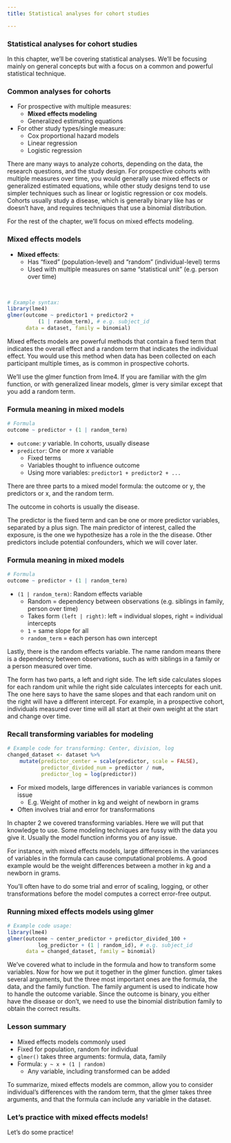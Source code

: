 ```yaml
---
title: Statistical analyses for cohort studies

---
```


### Statistical analyses for cohort studies

In this chapter, we'll be covering statistical analyses. We'll be focusing mainly on general concepts but with a focus on a common and powerful statistical technique.

### Common analyses for cohorts

- For prospective with multiple measures: 
    - **Mixed effects modeling**
    - Generalized estimating equations

- For other study types/single measure: 
    - Cox proportional hazard models
    - Linear regression
    - Logistic regression

There are many ways to analyze cohorts, depending on the data, the research questions, and the study design. For prospective cohorts with multiple measures over time, you would generally use mixed effects or generalized estimated equations, while other study designs tend to use simpler techniques such as linear or logistic regression or cox models. Cohorts usually study a disease, which is generally binary like has or doesn't have, and requires techniques that use a binomial distribution.

For the rest of the chapter, we'll focus on mixed effects modeling.

### Mixed effects models

- **Mixed effects**: 
    - Has "fixed" (population-level) and "random" (individual-level) terms
    - Used with multiple measures on same "statistical unit" (e.g. person over time)

&nbsp;

``` r
# Example syntax:
library(lme4)
glmer(outcome ~ predictor1 + predictor2 + 
          (1 | random_term), # e.g. subject_id
      data = dataset, family = binomial)
```

Mixed effects models are powerful methods that contain a fixed term that indicates the overall effect and a random term that indicates the individual effect. You would use this method when data has been collected on each participant multiple times, as is common in prospective cohorts. 

We'll use the glmer function from lme4. If you are familiar with the glm function, or with generalized linear models, glmer is very similar except that you add a random term.

### Formula meaning in mixed models

``` r
# Formula
outcome ~ predictor + (1 | random_term)
```

- `outcome`: $y$ variable. In cohorts, usually disease 
- `predictor`: One or more $x$ variable 
    - Fixed terms
    - Variables thought to influence outcome
    - Using more variables: `predictor1 + predictor2 + ...`

There are three parts to a mixed model formula: the outcome or y, the predictors or x, and the random term. 

The outcome in cohorts is usually the disease. 

The predictor is the fixed term and can be one or more predictor variables, separated by a plus sign. The main predictor of interest, called the exposure, is the one we hypothesize has a role in the the disease. Other predictors include potential confounders, which we will cover later.

### Formula meaning in mixed models

``` r
# Formula
outcome ~ predictor + (1 | random_term)
```

- `(1 | random_term)`: Random effects variable
    - Random = dependency between observations (e.g. siblings in family, person over time) 
    - Takes form `(left | right)`: left = individual slopes, right = individual intercepts 
    - `1` = same slope for all 
    - `random_term` = each person has own intercept 

Lastly, there is the random effects variable. The name random means there is a dependency between observations, such as with siblings in a family or a person measured over time. 

The form has two parts, a left and right side. The left side calculates slopes for each random unit while the right side calculates intercepts for each unit. The one here says to have the same slopes and that each random unit on the right will have a different intercept. For example, in a prospective cohort, individuals measured over time will all start at their own weight at the start and change over time.

### Recall transforming variables for modeling

``` r
# Example code for transforming: Center, division, log
changed_dataset <- dataset %>% 
    mutate(predictor_center = scale(predictor, scale = FALSE),
           predictor_divided_num = predictor / num,
           predictor_log = log(predictor))
``` 

- For mixed models, large differences in variable variances is common issue 
    - E.g. Weight of mother in kg and weight of newborn in grams
- Often involves trial and error for transformations 

In chapter 2 we covered transforming variables. Here we will put that knowledge to use. Some modeling techniques are fussy with the data you give it. Usually the model function informs you of any issue. 

For instance, with mixed effects models, large differences in the variances of variables in the formula can cause computational problems. A good example would be the weight differences between a mother in kg and a newborn in grams.

You'll often have to do some trial and error of scaling, logging, or other transformations  before the model computes a correct error-free output.

### Running mixed effects models using glmer

``` r
# Example code usage:
library(lme4)
glmer(outcome ~ center_predictor + predictor_divided_100 + 
          log_predictor + (1 | random_id), # e.g. subject_id
      data = changed_dataset, family = binomial)
``` 

We've covered what to include in the formula and how to transform some variables. Now for how we put it together in the glmer function. glmer takes several arguments, but the three most important ones are the formula, the data, and the family function. The family argument is used to indicate how to handle the outcome variable. Since the outcome is binary, you either have the disease or don't, we need to use the binomial distribution family to obtain the correct results.

### Lesson summary

- Mixed effects models commonly used
- Fixed for population, random for individual
- `glmer()` takes three arguments: formula, data, family
- Formula: `y ~ x + (1 | random)`
    - Any variable, including transformed can be added

To summarize, mixed effects models are common, allow you to consider individual's differences with the random term, that the glmer takes three arguments, and that the formula can include any variable in the dataset.

### Let's practice with mixed effects models!

Let's do some practice!

